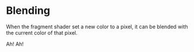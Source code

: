 
# Blending

<div className="margin-left">
    When the fragment shader set a new color to a pixel, it can be blended with
    the current color of that pixel.
</div>

<BlendDemo />

Ah! Ah!
